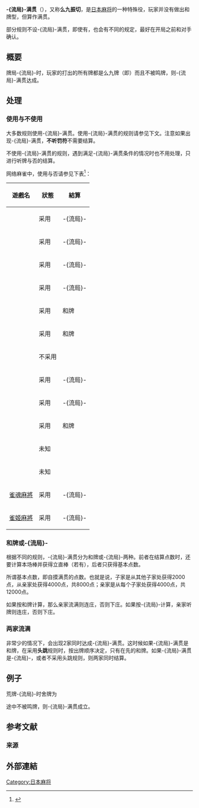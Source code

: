 {{Expand language|1=ja|time=2021-04-13T02:17:26+00:00}}
{{noteTA
|T=zh-hans:流局满贯;zh-hant:流局滿貫;
|G1=MA}}
'''-{流局}-满贯'''（{{lang|ja|流し満貫（ながしマンガン）}}），又称'''么九振切'''，是[[日本麻将|日本麻将]]的一种特殊役，玩家并没有做出和牌型，但算作满贯。

部分规则不设-{流局}-满贯，即使有，也会有不同的规定，最好在开局之前和对手确认。

== 概要 ==
牌局-{流局}-时，玩家的打出的所有牌都是么九牌（即{{麻将牌|一萬}}{{麻将牌|九萬}}{{麻将牌|一索}}{{麻将牌|九索}}{{麻将牌|一筒}}{{麻将牌|九筒}}{{麻将牌|東}}{{麻将牌|南}}{{麻将牌|西}}{{麻将牌|北}}{{麻将牌|白}}{{麻将牌|發}}{{麻将牌|中}}）而且不被鸣牌，则-{流局}-满贯达成。

== 处理 ==
=== 使用与不使用 ===
大多数规则使用-{流局}-满贯。使用-{流局}-满贯的规则请参见下文。注意如果出现-{流局}-满贯，'''不听罚符'''不需要结算。

不使用-{流局}-满贯的规则，遇到满足-{流局}-满贯条件的情况时也不用处理，只进行听牌与否的结算。

网络麻雀中，使用与否请参见下表<ref>{{Cite news | url=http://majandofu.com/all-terminal-and-honor-discards | title=流し満貫、捨て牌で拾う起死回生の技！ | newspaper=麻雀豆腐 | accessdate=2017-03-09 | language=ja | archive-date=2019-12-20 | archive-url=https://web.archive.org/web/20191220213406/https://majandofu.com/all-terminal-and-honor-discards | dead-url=no }}</ref>：

{| class="wikitable"
|-
! 遊戲名 !! 狀態 !! 結算
|-
| {{lang|ja|[[天鳳|天鳳]]}} || 采用 || -{流局}-
|-
| {{lang|ja|新雀龍門}} || 采用 || -{流局}-
|-
| {{lang|ja|真·雀龍門}} || 采用 || -{流局}-
|-
| {{lang|ja|雀龍門M}} || 采用 || -{流局}-
|-
| {{lang|ja|MJ5}} || 采用 || 和牌
|-
| {{lang|ja|Maru-Jan}} || 采用 || 和牌
|-
| {{lang|ja|ロン2}} || 不采用 || 
|-
| {{lang|ja|東風荘}} || 采用 || -{流局}-
|-
| {{lang|ja|闘牌王}} || 采用 || -{流局}-
|-
| {{lang|ja|麻雀格闘倶楽部}} || 采用 || 和牌
|-
| {{lang|ja|日本プロ麻雀連盟}} || 未知 || 
|-
| {{lang|ja|日本プロ麻雀協会}} || 未知 || 
|-
| [[雀魂麻將|雀魂麻將]] || 采用 || -{流局}-
|-
| [[雀姬|雀姬麻將]] || 采用 || -{流局}-
|}

=== 和牌或-{流局}- ===
根据不同的规则，-{流局}-满贯分为和牌或-{流局}-两种。前者在结算点数时，还要计算本场棒并获得立直棒（若有），后者只获得基本点数。

所谓基本点数，即自摸满贯的点数。也就是说，子家是从其他子家处获得2000点，从亲家处获得4000点，共8000点；亲家是从每个子家处获得4000点，共12000点。

如果按和牌计算，那么亲家流满则连庄，否则下庄。如果按-{流局}-计算，亲家听牌则连庄，否则下庄。

=== 两家流满 ===
非常少的情况下，会出现2家同时达成-{流局}-满贯。这时候如果-{流局}-满贯是和牌，在采用'''头跳'''规则时，按出牌顺序决定，只有在先的和牌。如果-{流局}-满贯是-{流局}-，或者不采用头跳规则，则两家同时结算。

== 例子 ==
荒牌-{流局}-时舍牌为

{{麻将牌|一萬}}{{麻将牌|西}}{{麻将牌|九索}}{{麻将牌|南}}{{麻将牌|南}}{{麻将牌|一筒}}

{{麻将牌|發}}{{麻将牌|中}}{{麻将牌|九萬}}{{麻将牌|九索}}{{麻将牌|北}}{{麻将牌|九筒}}

{{麻将牌|東}}{{麻将牌|白}}{{麻将牌|一萬}}{{麻将牌|中}}{{麻将牌|九索}}{{麻将牌|西}}

途中不被鸣牌，则-{流局}-满贯成立。

== 参考文献 ==
=== 来源 ===
{{reflist}}
==外部連結==
{{日本麻将}}
[[Category:日本麻将|Category:日本麻将]]